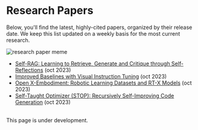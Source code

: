 # Research Papers

Below, you'll find the latest, highly-cited papers, organized by their release date. We keep this list updated on a weekly basis for the most current research.

![research paper meme](/static/img/memes/r&dMeme.png)


- [Self-RAG: Learning to Retrieve, Generate and Critique through Self-Reflections](https://selfrag.github.io/) (oct 2023)
- [Improved Baselines with Visual Instruction Tuning](https://browse.arxiv.org/pdf/2310.03744.pdf) (oct 2023)
- [Open X-Embodiment: Robotic Learning Datasets and RT-X Models](https://storage.googleapis.com/deepmind-media/DeepMind.com/Blog/scaling-up-learning-across-many-different-robot-types/Open_X_Embodiment__Robotic_Learning_Datasets_and_RT_X_Models.pdf) (oct 2023)
- [Self-Taught Optimizer (STOP): Recursively Self-Improving Code Generation](https://arxiv.org/pdf/2310.02304.pdf) (oct 2023)


<br/>
<Callout emoji="⚠️">
   This page is under development.
</Callout>
